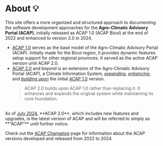 
# About 💡

This site offers a more organized and structured approach to documenting the software development approaches for the **Agro-Climatic Advisory Portal (ACAP)**, initially released as ACAP 1.0 (ACAP Bicol) at the end of 2022 and enhanced to version 2.0 in 2024.

- [ACAP 1.0](/changelog/#version-1-acap-10) serves as the base model of the Agro-Climatic Advisory Portal (ACAP). Initially made for the Bicol region, it provides dynamic features setup support for other regional provinces. It served as the active ACAP version until ACAP 2.0.
- [ACAP 2.0](/changelog/#version-2-acap-20) and beyond is an extension of the Agro-Climatic Advisory Portal (ACAP), a Climate Information System, <u><i>expanding</i></u>, <u><i>enhancing</i></u>, and <u><i>building upon</i></u> the initial [ACAP 1.0](#version-1-acap-10) version.
   > ACAP 2.0 builds upon ACAP 1.0 rather than replacing it. It enhances and expands the original system while maintaining its core foundation.

<br />

<Callout>
As of <u>July 2024</u>, **ACAP 2.0**, which includes new features and upgrades, is the latest version of ACAP and will be referred to simply as **"ACAP"** until further notice.
</Callout>

Check out the [ACAP Changelog](/changelog) page for information about the ACAP versions developed and released from 2022 to 2024.
